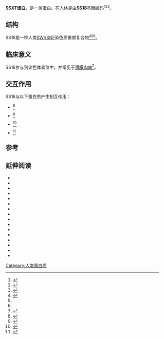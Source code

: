 {{PBB|geneid=6760}}
'''SSXT蛋白'''，是一类蛋白。在人体是由'''SS18'''基因编码<ref name="pmid8152806">{{cite journal | vauthors = Shipley JM, Clark J, Crew AJ, Birdsall S, Rocques PJ, Gill S, Chelly J, Monaco AP, Abe S, Gusterson BA | title = The t(X;18)(p11.2;q11.2) translocation found in human synovial sarcomas involves two distinct loci on the X chromosome | url = https://archive.org/details/sim_oncogene_1994-05_9_5/page/1447 | journal = Oncogene | volume = 9 | issue = 5 | pages = 1447–53 | date = May 1994 | pmid = 8152806 | doi =  }}</ref><ref name="pmid7951320">{{cite journal | vauthors = Clark J, Rocques PJ, Crew AJ, Gill S, Shipley J, Chan AM, Gusterson BA, Cooper CS | title = Identification of novel genes, SYT and SSX, involved in the t(X;18)(p11.2;q11.2) translocation found in human synovial sarcoma | journal = Nature Genetics | volume = 7 | issue = 4 | pages = 502–8 | date = Aug 1994 | pmid = 7951320 | pmc =  | doi = 10.1038/ng0894-502 }}</ref><ref name="pmid16484776">{{cite journal | vauthors = de Bruijn DR, Geurts van Kessel A | title = Common origin of the human synovial sarcoma associated SS18 and SS18L1 gene loci | journal = Cytogenetic and Genome Research | volume = 112 | issue = 3-4 | pages = 222–6 | year = 2006 | pmid = 16484776 | doi = 10.1159/000089874 }}</ref>。

== 结构 ==
SS18是一种人类[[SWI/SNF|SWI/SNF]]染色质重塑复合物<ref name="pmid22442726">{{cite journal | vauthors = Middeljans E, Wan X, Jansen PW, Sharma V, Stunnenberg HG, Logie C | title = SS18 together with animal-specific factors defines human BAF-type SWI/SNF complexes | journal = PLOS ONE | volume = 7 | issue = 3 | pages = e33834 | year = 2012 | pmid = 22442726 | pmc = 3307773 | doi = 10.1371/journal.pone.0033834 }}</ref><ref name=pmid11734557 /><ref name=pmid14603256 />。

== 临床意义 ==
SS18参与到染色体易位中，并常见于[[滑膜肉瘤|滑膜肉瘤]]<ref name="pmid12037676">{{cite journal | vauthors = Yang K, Lui WO, Xie Y, Zhang A, Skytting B, Mandahl N, Larsson C, Larsson O | title = Co-existence of SYT-SSX1 and SYT-SSX2 fusions in synovial sarcomas | journal = Oncogene | volume = 21 | issue = 26 | pages = 4181–90 | date = Jun 2002 | pmid = 12037676 | doi = 10.1038/sj.onc.1205569 }}</ref>。

== 交互作用 ==
SS18与以下蛋白质产生相互作用：
{{div col|colwidth=20em}}
* {{le|EP300|EP300}}<ref name = pmid11030627>{{cite journal | vauthors = Eid JE, Kung AL, Scully R, Livingston DM | title = p300 interacts with the nuclear proto-oncoprotein SYT as part of the active control of cell adhesion | journal = Cell | volume = 102 | issue = 6 | pages = 839–48 | date = Sep 2000 | pmid = 11030627 | doi = 10.1016/S0092-8674(00)00072-6 }}</ref> 
* {{le|MLLT10|MLLT10}}<ref name = pmid11423977>{{cite journal | vauthors = de Bruijn DR, dos Santos NR, Thijssen J, Balemans M, Debernardi S, Linder B, Young BD, Geurts van Kessel A | title = The synovial sarcoma associated protein SYT interacts with the acute leukemia associated protein AF10 | journal = Oncogene | volume = 20 | issue = 25 | pages = 3281–9 | date = May 2001 | pmid = 11423977 | doi = 10.1038/sj.onc.1204419 }}</ref> 
* {{le|SMARCA2|SMARCA2}}<ref name = pmid14603256>{{cite journal | vauthors = Perani M, Ingram CJ, Cooper CS, Garrett MD, Goodwin GH | title = Conserved SNH domain of the proto-oncoprotein SYT interacts with components of the human chromatin remodelling complexes, while the QPGY repeat domain forms homo-oligomers | journal = Oncogene | volume = 22 | issue = 50 | pages = 8156–67 | date = Nov 2003 | pmid = 14603256 | doi = 10.1038/sj.onc.1207031 }}</ref>
* {{le|SMARCB1|SMARCB1}}<ref name = pmid11734557>{{cite journal | vauthors = Kato H, Tjernberg A, Zhang W, Krutchinsky AN, An W, Takeuchi T, Ohtsuki Y, Sugano S, de Bruijn DR, Chait BT, Roeder RG | title = SYT associates with human SNF/SWI complexes and the C-terminal region of its fusion partner SSX1 targets histones | journal = The Journal of Biological Chemistry | volume = 277 | issue = 7 | pages = 5498–505 | date = Feb 2002 | pmid = 11734557 | doi = 10.1074/jbc.M108702200 }}</ref> 
{{Div col end}}

== 参考 ==
{{Reflist}}

== 延伸阅读 ==
{{Refbegin | 2}}
* {{cite journal | vauthors = Fligman I, Lonardo F, Jhanwar SC, Gerald WL, Woodruff J, Ladanyi M | title = Molecular diagnosis of synovial sarcoma and characterization of a variant SYT-SSX2 fusion transcript | journal = The American Journal of Pathology | volume = 147 | issue = 6 | pages = 1592–9 | date = Dec 1995 | pmid = 7495284 | pmc = 1869933 | doi =  }}
* {{cite journal | vauthors = Brett D, Whitehouse S, Antonson P, Shipley J, Cooper C, Goodwin G | title = The SYT protein involved in the t(X;18) synovial sarcoma translocation is a transcriptional activator localised in nuclear bodies | journal = Human Molecular Genetics | volume = 6 | issue = 9 | pages = 1559–64 | date = Sep 1997 | pmid = 9285794 | doi = 10.1093/hmg/6.9.1559 }}
* {{cite journal | vauthors = Thaete C, Brett D, Monaghan P, Whitehouse S, Rennie G, Rayner E, Cooper CS, Goodwin G | title = Functional domains of the SYT and SYT-SSX synovial sarcoma translocation proteins and co-localization with the SNF protein BRM in the nucleus | journal = Human Molecular Genetics | volume = 8 | issue = 4 | pages = 585–91 | date = Apr 1999 | pmid = 10072425 | doi = 10.1093/hmg/8.4.585 }}
* {{cite journal | vauthors = Eid JE, Kung AL, Scully R, Livingston DM | title = p300 interacts with the nuclear proto-oncoprotein SYT as part of the active control of cell adhesion | journal = Cell | volume = 102 | issue = 6 | pages = 839–48 | date = Sep 2000 | pmid = 11030627 | doi = 10.1016/S0092-8674(00)00072-6 }}
* {{cite journal | vauthors = Tamborini E, Agus V, Mezzelani A, Riva C, Sozzi G, Azzarelli A, Pierotti MA, Pilotti S | title = Identification of a novel spliced variant of the SYT gene expressed in normal tissues and in synovial sarcoma | journal = British Journal of Cancer | volume = 84 | issue = 8 | pages = 1087–94 | date = Apr 2001 | pmid = 11308259 | pmc = 2363857 | doi = 10.1054/bjoc.2000.1710 }}
* {{cite journal | vauthors = Brodin B, Haslam K, Yang K, Bartolazzi A, Xie Y, Starborg M, Lundeberg J, Larsson O | title = Cloning and characterization of spliced fusion transcript variants of synovial sarcoma: SYT/SSX4, SYT/SSX4v, and SYT/SSX2v. Possible regulatory role of the fusion gene product in wild type SYT expression | journal = Gene | volume = 268 | issue = 1-2 | pages = 173–82 | date = May 2001 | pmid = 11368913 | doi = 10.1016/S0378-1119(01)00412-7 }}
* {{cite journal | vauthors = de Bruijn DR, dos Santos NR, Thijssen J, Balemans M, Debernardi S, Linder B, Young BD, Geurts van Kessel A | title = The synovial sarcoma associated protein SYT interacts with the acute leukemia associated protein AF10 | journal = Oncogene | volume = 20 | issue = 25 | pages = 3281–9 | date = May 2001 | pmid = 11423977 | doi = 10.1038/sj.onc.1204419 }}
* {{cite journal | vauthors = Suzuki H, Fukunishi Y, Kagawa I, Saito R, Oda H, Endo T, Kondo S, Bono H, Okazaki Y, Hayashizaki Y | title = Protein-protein interaction panel using mouse full-length cDNAs | journal = Genome Research | volume = 11 | issue = 10 | pages = 1758–65 | date = Oct 2001 | pmid = 11591653 | pmc = 311163 | doi = 10.1101/gr.180101 }}
* {{cite journal | vauthors = Kato H, Tjernberg A, Zhang W, Krutchinsky AN, An W, Takeuchi T, Ohtsuki Y, Sugano S, de Bruijn DR, Chait BT, Roeder RG | title = SYT associates with human SNF/SWI complexes and the C-terminal region of its fusion partner SSX1 targets histones | journal = The Journal of Biological Chemistry | volume = 277 | issue = 7 | pages = 5498–505 | date = Feb 2002 | pmid = 11734557 | doi = 10.1074/jbc.M108702200 }}
* {{cite journal | vauthors = Yang K, Lui WO, Xie Y, Zhang A, Skytting B, Mandahl N, Larsson C, Larsson O | title = Co-existence of SYT-SSX1 and SYT-SSX2 fusions in synovial sarcomas | journal = Oncogene | volume = 21 | issue = 26 | pages = 4181–90 | date = Jun 2002 | pmid = 12037676 | doi = 10.1038/sj.onc.1205569 }}
* {{cite journal | vauthors = Imabayashi H, Mori T, Gojo S, Kiyono T, Sugiyama T, Irie R, Isogai T, Hata J, Toyama Y, Umezawa A | title = Redifferentiation of dedifferentiated chondrocytes and chondrogenesis of human bone marrow stromal cells via chondrosphere formation with expression profiling by large-scale cDNA analysis | journal = Experimental Cell Research | volume = 288 | issue = 1 | pages = 35–50 | date = Aug 2003 | pmid = 12878157 | doi = 10.1016/S0014-4827(03)00130-7 }}
* {{cite journal | vauthors = Perani M, Ingram CJ, Cooper CS, Garrett MD, Goodwin GH | title = Conserved SNH domain of the proto-oncoprotein SYT interacts with components of the human chromatin remodelling complexes, while the QPGY repeat domain forms homo-oligomers | journal = Oncogene | volume = 22 | issue = 50 | pages = 8156–67 | date = Nov 2003 | pmid = 14603256 | doi = 10.1038/sj.onc.1207031 }}
* {{cite journal | vauthors = Iwasaki T, Koibuchi N, Chin WW | title = Synovial sarcoma translocation (SYT) encodes a nuclear receptor coactivator | journal = Endocrinology | volume = 146 | issue = 9 | pages = 3892–9 | date = Sep 2005 | pmid = 15919756 | doi = 10.1210/en.2004-1513 }}
* {{cite journal | vauthors = Fernebro J, Francis P, Edén P, Borg A, Panagopoulos I, Mertens F, Vallon-Christersson J, Akerman M, Rydholm A, Bauer HC, Mandahl N, Nilbert M | title = Gene expression profiles relate to SS18/SSX fusion type in synovial sarcoma | journal = International Journal of Cancer. Journal International Du Cancer | volume = 118 | issue = 5 | pages = 1165–72 | date = Mar 2006 | pmid = 16152617 | doi = 10.1002/ijc.21475 }}
* {{cite journal | vauthors = Perani M, Antonson P, Hamoudi R, Ingram CJ, Cooper CS, Garrett MD, Goodwin GH | title = The proto-oncoprotein SYT interacts with SYT-interacting protein/co-activator activator (SIP/CoAA), a human nuclear receptor co-activator with similarity to EWS and TLS/FUS family of proteins | journal = The Journal of Biological Chemistry | volume = 280 | issue = 52 | pages = 42863–76 | date = Dec 2005 | pmid = 16227627 | doi = 10.1074/jbc.M502963200 }}
* {{cite journal | vauthors = Sun Y, Gao D, Liu Y, Huang J, Lessnick S, Tanaka S | title = IGF2 is critical for tumorigenesis by synovial sarcoma oncoprotein SYT-SSX1 | journal = Oncogene | volume = 25 | issue = 7 | pages = 1042–52 | date = Feb 2006 | pmid = 16247461 | doi = 10.1038/sj.onc.1209143 }}
{{Refend}}

[[Category:人类蛋白质|Category:人类蛋白质]]